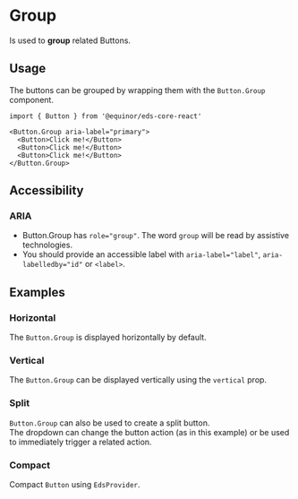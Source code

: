 
# Group

Is used to **group** related Buttons.

<Links 
ariaUrl="https://w3c.github.io/aria/#group" 
sourceUrl="https://github.com/equinor/design-system/blob/develop/packages/eds-core-react/src/components/Button/ButtonGroup"
npmUrl="https://www.npmjs.com/package/@equinor/eds-core-react/"
/>

<Story id="inputs-buttons-group--introduction" />
<PropsTable />

## Usage

The buttons can be grouped by wrapping them with the `Button.Group` component.

```tsx
import { Button } from '@equinor/eds-core-react'

<Button.Group aria-label="primary">
  <Button>Click me!</Button>
  <Button>Click me!</Button>
  <Button>Click me!</Button>
</Button.Group>
```

## Accessibility

### ARIA
<ul>
  <li>Button.Group has <code>role="group"</code>. The word <code>group</code> will be read by assistive technologies.</li>
  <li>You should provide an accessible label with <code>aria-label="label"</code>, <code>aria-labelledby="id"</code> or <code>&lt;label&gt;</code>.</li>
</ul>

## Examples

### Horizontal
The `Button.Group` is displayed horizontally by default.

<Story id="inputs-buttons-group--horizontal" />

### Vertical
The `Button.Group` can be displayed vertically using the `vertical` prop.

<Story id="inputs-buttons-group--vertical" />

### Split
`Button.Group` can also be used to create a split button. <br />
The dropdown can change the button action (as in this example) or be used to immediately trigger a related action.

<Story id="inputs-buttons-group--split" />

### Compact
Compact `Button` using `EdsProvider`.

<Story id="inputs-buttons-group--compact" />